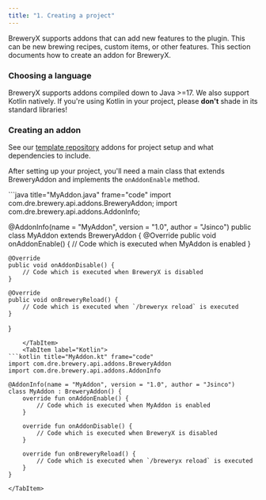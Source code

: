```yaml
---
title: "1. Creating a project"
---
```




BreweryX supports addons that can add new features to the plugin. 
This can be new brewing recipes, custom items, or other features. 
This section documents how to create an addon for BreweryX.

### Choosing a language

BreweryX supports addons compiled down to Java >=17. We also support Kotlin natively.
If you're using Kotlin in your project, please **don't** shade in its standard libraries!

### Creating an addon

See our [template repository](https://github.com/BreweryTeam/ExampleBreweryAddon) addons for project setup and what dependencies to include.

After setting up your project, you'll need a main class that extends BreweryAddon and implements the `onAddonEnable` method.


<Tabs syncKey="language">
    <TabItem label="Java">
```java title="MyAddon.java" frame="code"
import com.dre.brewery.api.addons.BreweryAddon;
import com.dre.brewery.api.addons.AddonInfo;    

@AddonInfo(name = "MyAddon", version = "1.0", author = "Jsinco")
public class MyAddon extends BreweryAddon {
    @Override
    public void onAddonEnable() {
        // Code which is executed when MyAddon is enabled
    }

    @Override
    public void onAddonDisable() {
        // Code which is executed when BreweryX is disabled
    }

    @Override
    public void onBreweryReload() {
        // Code which is executed when `/breweryx reload` is executed
    }
}
```
    </TabItem>
    <TabItem label="Kotlin">
```kotlin title="MyAddon.kt" frame="code"
import com.dre.brewery.api.addons.BreweryAddon
import com.dre.brewery.api.addons.AddonInfo

@AddonInfo(name = "MyAddon", version = "1.0", author = "Jsinco")
class MyAddon : BreweryAddon() {
    override fun onAddonEnable() {
        // Code which is executed when MyAddon is enabled
    }

    override fun onAddonDisable() {
        // Code which is executed when BreweryX is disabled
    }

    override fun onBreweryReload() {
        // Code which is executed when `/breweryx reload` is executed
    }
}
```
    </TabItem>
</Tabs>
